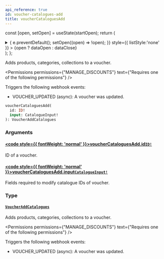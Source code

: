 ```yaml
---
api_reference: true
id: voucher-catalogues-add
title: voucherCataloguesAdd
---
```






const [open, setOpen] = useState(startOpen);
return (
<details {...(open ? { open: true } : {})} className="details" style={{ border:'none', boxShadow:'none', background:'var(--ifm-background-color)' }}>
<summary
onClick={(e) => {
e.preventDefault();
setOpen((open) => !open);
}}
style={{ listStyle:'none' }} >
{open ? dataOpen : dataClose}
</summary>
{open && children}
</details>
);
};

Adds products, categories, collections to a voucher.


<Permissions permissions={"MANAGE_DISCOUNTS"} text={"Requires one of the following permissions"} />


Triggers the following webhook events:

- VOUCHER_UPDATED (async): A voucher was updated.

```graphql
voucherCataloguesAdd(
  id: ID!
  input: CatalogueInput!
): VoucherAddCatalogues
```

### Arguments

#### [<code style={{ fontWeight: 'normal' }}>voucherCataloguesAdd.<b>id</b></code>](#)<Bullet />[`ID!`](../../../api-reference/miscellaneous/scalars/id.mdx) <Badge class="badge badge--secondary" text="non-null"/> <Badge class="badge badge--secondary" text="scalar"/> <Badge class="badge badge--secondary" text="miscellaneous"/>

ID of a voucher.

#### [<code style={{ fontWeight: 'normal' }}>voucherCataloguesAdd.<b>input</b></code>](#)<Bullet />[`CatalogueInput!`](../../../api-reference/discounts/inputs/catalogue-input.mdx) <Badge class="badge badge--secondary" text="non-null"/> <Badge class="badge badge--secondary" text="input"/> <Badge class="badge badge--secondary" text="discounts"/>

Fields required to modify catalogue IDs of voucher.

### Type

#### [`VoucherAddCatalogues`](../../../api-reference/discounts/objects/voucher-add-catalogues.mdx) <Badge class="badge badge--secondary" text="object"/> <Badge class="badge badge--secondary" text="discounts"/>

Adds products, categories, collections to a voucher.


<Permissions permissions={"MANAGE_DISCOUNTS"} text={"Requires one of the following permissions"} />


Triggers the following webhook events:

- VOUCHER_UPDATED (async): A voucher was updated.


